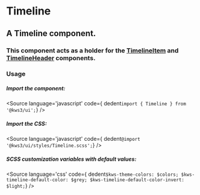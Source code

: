 
<Version />

# Timeline
## A Timeline component. 
### This component acts as a holder for the <a href="./?path=/docs/helpers-timeline-timelineitem--docs">TimelineItem</a> and <a href="./?path=/docs/helpers-timeline-timelineheader--docs">TimelineHeader</a> components.


<Meta of={Stories} />
<Canvas of={Stories.Main} />
<Controls />

### Usage
##### Import the component:
<Source
  language='javascript'
  code={ dedent`import { Timeline } from '@kws3/ui';`}
/>

##### Import the CSS:
<Source
  language='javascript'
  code={ dedent`@import '@kws3/ui/styles/Timeline.scss';`}
/>

##### SCSS customization variables with default values:
<Source
  language='css'
  code={ dedent`
    $kws-theme-colors: $colors;
    $kws-timeline-default-color: $grey;
    $kws-timeline-default-color-invert: $light;
  `}
/>
